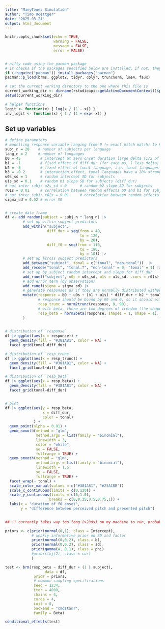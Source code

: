 ```yaml
---
title: "ManyTones Simulation"
author: "Timo Roettger"
date: "2025-03-21"
output: html_document
---
```


```r
knitr::opts_chunk$set(echo = TRUE, 
                      warning = FALSE, 
                      message = FALSE, 
                      error = FALSE)


# nifty code using the pacman package
# it checks if the packages specified below are installed, if not, they will be installed, if yes, they will be loaded
if (!require("pacman")) install.packages("pacman")
pacman::p_load(brms, ggplot2, tidyr, dplyr, truncnorm, lme4, faux)

# set the current working directory to the one where this file is
current_working_dir <- dirname(rstudioapi::getActiveDocumentContext()$path)
setwd(current_working_dir)

# helper functions
logit <- function(x) { log(x / (1 - x)) }
inv_logit <- function(x) { 1 / (1 + exp(-x)) }

```

## Set up variables

```r

# define parameters
# modelling response variable ranging from 0 (= exact pitch match) to 90 (= maximally off), so collapsing negative and positive diviation for now
subj_n = 20    # number of subjects per language
lang_n = 2     # number of languages
b0 = 45         # intercept at zero onset duration large delta (1/2 of 90 Hz which is the max deviation)
b1 = -1         # fixed effect of diff_dur (for each ms, 1 less delta)
b2 = -5         # fixed effect of tonal language, i.e. tonal languages are overall more accurate
b3 = -0.2       # interaction effect, tonal languages have a 20% stronger diff_dur (b1) effect
u0s_sd = 1      # random intercept SD for subjects
u1s_sd = 0.1    # random b1 slope SD for subjects (diff_dur)
# not inter subj: u2s_sd = 0      # random b2 slope SD for subjects
r01s = 0.01     # correlation between random effects b0 and b1 for subjects
# not inter subj: r02s = 0.01     # correlation between random effects b0 and b2 for subjects 
sigma_sd = 0.02 # error SD


# create data frame
df <- add_random(subject = subj_n * lang_n) |> 
        # set up within subject predictors
        add_within("subject", 
                   diff_dur = seq(from = 40,
                                  to = 120,
                                  by = 20),
                   diff_f0 = seq(from = 110,
                                  to = 190,
                                  by = 10)) |> 
        # set up across subject predictors
        add_between("subject", tonal = c("tonal", "non-tonal"))  |>
        add_recode("tonal", "tonal.T", "non-tonal" = 0, "tonal" = 1) |> 
        # set up by_subject random intercept and slope for diff_dur
        add_ranef("subject", u0s = u0s_sd, u1s = u1s_sd, .cors = r01s) |> 
        # add error term (by observation)
        add_ranef(sigma = sigma_sd) |> 
        # generate responses as if they are normally distributed without bounds (maybe the equivalent to the underlying latent variable)
        mutate(response = b0 + u0s + (b1 + u1s) * diff_dur + b2 * tonal.T + b3 * diff_dur * tonal.T + sigma,
               # response should be bound by 90 and 0, so it should either truncate or transform to beta distribution
               resp_trunc = norm2trunc(response, 0, 90),
               # with beta, there are two degrees of freedom (the shape parameters)
               resp_beta = norm2beta(response, shape1 = 1, shape = 1), 
        )
  
```


```r

# distribution of `response`
df |> ggplot(aes(x = response)) +
  geom_density(fill = "#381AB1", color = NA) +
  facet_grid(tonal~diff_dur)

# distribution of `resp_trunc`
df |> ggplot(aes(x = resp_trunc)) +
  geom_density(fill = "#381AB1", color = NA) +
  facet_grid(tonal~diff_dur)

# distribution of `resp_beta`
df |> ggplot(aes(x = resp_beta)) +
  geom_density(fill = "#381AB1", color = NA) +
  facet_grid(tonal~diff_dur)


# plot
df |> ggplot(aes(y = resp_beta,
                 x = diff_dur,
                 color = tonal)
             ) +
  geom_point(alpha = 0.01) + 
  geom_smooth(method = "glm",
              method.args = list(family = "binomial"),
              linewidth = 3,
              color = "white",
              se = FALSE,
              fullrange = TRUE) +
  geom_smooth(method = "glm",
              method.args = list(family = "binomial"),
              linewidth = 1.5,
              se = FALSE,
              fullrange = TRUE) +
  facet_wrap(~ tonal) +
  scale_color_manual(values = c("#381AB1", "#25ACBE"))
  scale_x_continuous(limits = c(0,120)) +
  scale_y_continuous(limits = c(0,1.0),
                    breaks = c(0,0.25,0.5,0.75,1)) +
  labs(x = "duration of f0 onset",
       y = "difference between perceived pitch and presented pitch")
  

```


```r
 
## !! currently takes way too long (>200s) on my machine to run, probably due to priors

priors <- c(prior(normal(0,1), class = Intercept),
            # weakly informative prior on SD and factor
            prior(normal(0,0.2), class = b),
            prior(normal(0,0.2), class = sd),
            prior(gamma(4, 0.1), class = phi)
            #prior(lkj(2), class = cor)
            )

test <- brm(resp_beta ~ diff_dur + (1 | subject),
                  data = df, 
             prior = priors,
             # common sampling specifications
             seed = 1234,
             iter = 4000,
             chains = 4,
             cores = 4,
             init = 0,
             backend = "cmdstanr",
             family = Beta)

conditional_effects(test)

```


